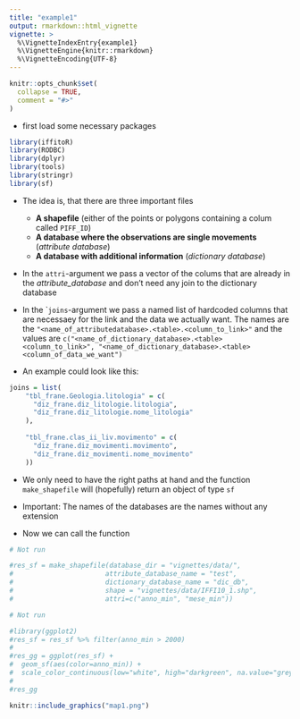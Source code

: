 ---
title: "example1"
output: rmarkdown::html_vignette
vignette: >
  %\VignetteIndexEntry{example1}
  %\VignetteEngine{knitr::rmarkdown}
  %\VignetteEncoding{UTF-8}
---

```{r, include = FALSE}
knitr::opts_chunk$set(
  collapse = TRUE,
  comment = "#>"
)
```

- first load some necessary packages

```{r setup, results='hide', message=FALSE, warning=FALSE}
library(iffitoR)
library(RODBC)
library(dplyr)
library(tools)
library(stringr)
library(sf)
```


- The idea is, that there are three important files
  
  + **A shapefile** (either of the points or polygons containing a colum called `PIFF_ID`)
  + **A database where the observations are single movements**  (*attribute database*)
  + **A database with additional information** (*dictionary database*)

- In the `attri`-argument we pass a vector of the colums that are already in the *attribute_database* and don't need any join to the dictionary database

- In the ``joins`-argument we pass a named list of hardcoded columns that are necessaey for the link and the data we actually want. The names are the `"<name_of_attributedatabase>.<table>.<column_to_link>"` and the values are `c("<name_of_dictionary_database>.<table><column_to_link>", "<name_of_dictionary_database>.<table><column_of_data_we_want")`

- An example could look like this: 

```{r}
joins = list(
    "tbl_frane.Geologia.litologia" = c(
      "diz_frane.diz_litologie.litologia",
      "diz_frane.diz_litologie.nome_litologia"
    ),
    
    "tbl_frane.clas_ii_liv.movimento" = c(
      "diz_frane.diz_movimenti.movimento",
      "diz_frane.diz_movimenti.nome_movimento"
    ))
```


- We only need to have the right paths at hand and the function `make_shapefile` will (hopefully) return an object of type `sf`

- Important: The names of the databases are the names without any extension

- Now we can call the function


```{r}

# Not run

#res_sf = make_shapefile(database_dir = "vignettes/data/",
#                       attribute_database_name = "test",
#                       dictionary_database_name = "dic_db",
#                       shape = "vignettes/data/IFFI10_1.shp",
#                       attri=c("anno_min", "mese_min"))
```

```{r, fig.width=8, fig.height=8}

# Not run

#library(ggplot2)
#res_sf = res_sf %>% filter(anno_min > 2000)
#
#res_gg = ggplot(res_sf) +
#  geom_sf(aes(color=anno_min)) +
#  scale_color_continuous(low="white", high="darkgreen", na.value="grey", name="year")
#
#res_gg
``` 


```{r, echo=F, fig.align='center', out.width="80%", out.height="80%"}
knitr::include_graphics("map1.png")
```

